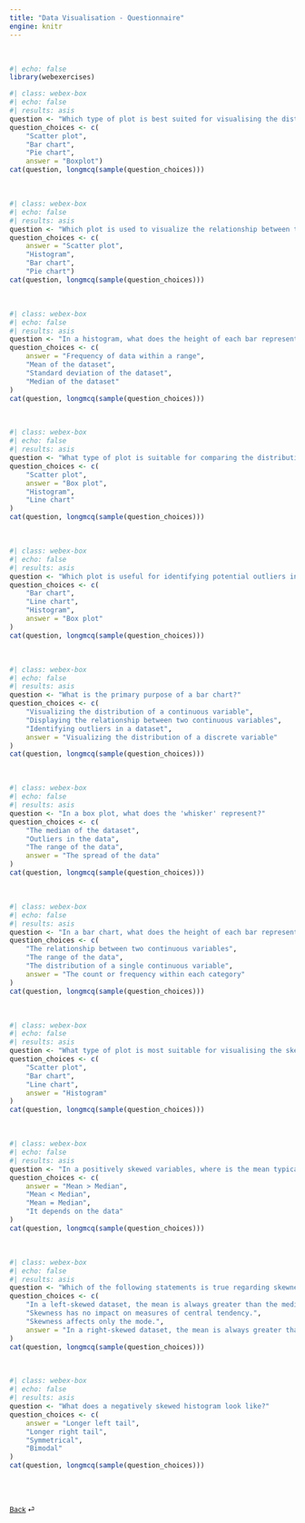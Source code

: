 ```yaml
---
title: "Data Visualisation - Questionnaire"
engine: knitr
---
```


<br>

```r
#| echo: false
library(webexercises)
```

```r
#| class: webex-box
#| echo: false
#| results: asis 
question <- "Which type of plot is best suited for visualising the distribution of a single continuous variable?"
question_choices <- c(
    "Scatter plot",
    "Bar chart",
    "Pie chart",
    answer = "Boxplot")
cat(question, longmcq(sample(question_choices)))
```

<br>

```r
#| class: webex-box
#| echo: false
#| results: asis 
question <- "Which plot is used to visualize the relationship between two continuous variables?"
question_choices <- c(
    answer = "Scatter plot",
    "Histogram",
    "Bar chart",
    "Pie chart")
cat(question, longmcq(sample(question_choices)))
```

<br>

```r
#| class: webex-box
#| echo: false
#| results: asis 
question <- "In a histogram, what does the height of each bar represent by default?"
question_choices <- c(
    answer = "Frequency of data within a range",
    "Mean of the dataset",
    "Standard deviation of the dataset",
    "Median of the dataset"
)
cat(question, longmcq(sample(question_choices)))
```

<br>

```r
#| class: webex-box
#| echo: false
#| results: asis 
question <- "What type of plot is suitable for comparing the distribution of a continuous variable across different categories?"
question_choices <- c(
    "Scatter plot",
    answer = "Box plot",
    "Histogram",
    "Line chart"
)
cat(question, longmcq(sample(question_choices)))
```

<br>

```r
#| class: webex-box
#| echo: false
#| results: asis 
question <- "Which plot is useful for identifying potential outliers in a dataset?"
question_choices <- c(
    "Bar chart",
    "Line chart",
    "Histogram",
    answer = "Box plot"
)
cat(question, longmcq(sample(question_choices)))
```

<br>

```r
#| class: webex-box
#| echo: false
#| results: asis 
question <- "What is the primary purpose of a bar chart?"
question_choices <- c(
    "Visualizing the distribution of a continuous variable",
    "Displaying the relationship between two continuous variables",
    "Identifying outliers in a dataset",
    answer = "Visualizing the distribution of a discrete variable"
)
cat(question, longmcq(sample(question_choices)))
```

<br>

```r
#| class: webex-box
#| echo: false
#| results: asis 
question <- "In a box plot, what does the 'whisker' represent?"
question_choices <- c(
    "The median of the dataset",
    "Outliers in the data",
    "The range of the data",
    answer = "The spread of the data"
)
cat(question, longmcq(sample(question_choices)))
```

<br>

```r
#| class: webex-box
#| echo: false
#| results: asis 
question <- "In a bar chart, what does the height of each bar represent?"
question_choices <- c(
    "The relationship between two continuous variables",
    "The range of the data",
    "The distribution of a single continuous variable",
    answer = "The count or frequency within each category"
)
cat(question, longmcq(sample(question_choices)))
```

<br>

```r
#| class: webex-box
#| echo: false
#| results: asis 
question <- "What type of plot is most suitable for visualising the skewness of continuous data?"
question_choices <- c(
    "Scatter plot",
    "Bar chart",
    "Line chart",
    answer = "Histogram"
)
cat(question, longmcq(sample(question_choices)))
```

<br>

```r
#| class: webex-box
#| echo: false
#| results: asis 
question <- "In a positively skewed variables, where is the mean typically located in relation to the median?"
question_choices <- c(
    answer = "Mean > Median",
    "Mean < Median",
    "Mean = Median",
    "It depends on the data"
)
cat(question, longmcq(sample(question_choices)))
```

<br>

```r
#| class: webex-box
#| echo: false
#| results: asis 
question <- "Which of the following statements is true regarding skewness and measures of central tendency?"
question_choices <- c(
    "In a left-skewed dataset, the mean is always greater than the median.",
    "Skewness has no impact on measures of central tendency.",
    "Skewness affects only the mode.",
    answer = "In a right-skewed dataset, the mean is always greater than the median."
)
cat(question, longmcq(sample(question_choices)))
```

<br>

```r
#| class: webex-box
#| echo: false
#| results: asis 
question <- "What does a negatively skewed histogram look like?"
question_choices <- c(
    answer = "Longer left tail",
    "Longer right tail",
    "Symmetrical",
    "Bimodal"
)
cat(question, longmcq(sample(question_choices)))
```

<br><br>

::: {style="font-size: 0.875em;"}
[Back](/weeks/week-4.qmd) ⏎
:::